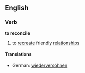 ==English==
===Verb===
'''to reconcile'''
#to [[recreate]] friendly [[relationship]]s
====Translations====
*German: [[wiederversöhnen]]
